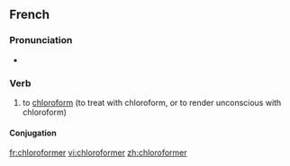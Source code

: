 ==French==

===Pronunciation===
* {{IPA|/klɔ.ʁɔ.fɔʁ.me/|lang=fr}}

===Verb===
{{fr-verb}}

# to [[chloroform]] (to treat with chloroform, or to render unconscious with chloroform)

====Conjugation====
{{fr-conj-er|chloroform|avoir}}

[[fr:chloroformer]]
[[vi:chloroformer]]
[[zh:chloroformer]]